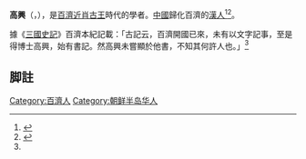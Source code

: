 '''高興'''（{{Lang-ko|고흥}}，{{bd|？||？}}），是[[百濟|百濟]][[近肖古王|近肖古王]]時代的學者。[[中國|中國]]歸化百濟的[[漢人|漢人]]<ref name="斗山世界大百科事典">{{Cite news|author=|url=https://www.doopedia.co.kr/doopedia/master/master.do?_method=view&MAS_IDX=101013000827313|title=고흥 高興,?~?|newspaper=[[斗山世界大百科事典|斗山世界大百科事典]]|publisher=|archiveurl=https://web.archive.org/web/20220331150520/https://www.doopedia.co.kr/doopedia/master/master.do?_method=view&MAS_IDX=101013000827313|archivedate=2022-03-31}}</ref><ref>{{Cite news|author=|title=삼국사기 > 百濟本紀 第二 > 近肖古王 > 근초고왕이 죽다|publisher=[[國史編纂委員會|國史編纂委員會]]|url=http://db.history.go.kr/item/compareViewer.do?levelId=sg_024_0080_0160|accessdate=2022-04-02}}</ref>。

據《[[三國史記|三國史記]]》百濟本紀記載：「古記云，百濟開國已來，未有以文字記事，至是得博士高興，始有書記。然高興未嘗顯於他書，不知其何許人也。」<ref name="斗山世界大百科事典"/>

== 脚註 ==
{{Reflist}}

[[Category:百濟人|Category:百濟人]]
[[Category:朝鲜半岛华人|Category:朝鲜半岛华人]]